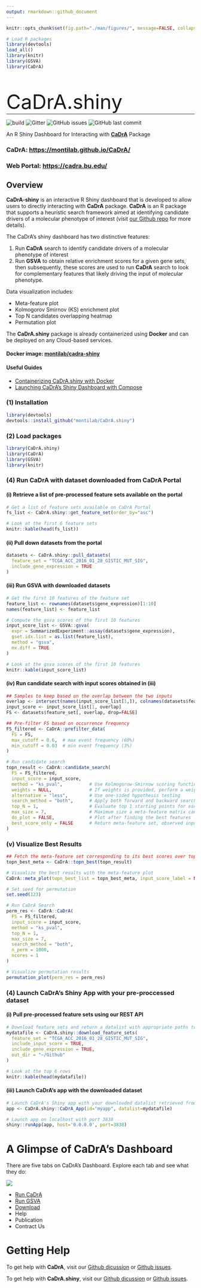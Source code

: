 ```yaml
---
output: rmarkdown::github_document
---
```


<!-- README.md is generated from README.Rmd. Please edit this file -->

```r
knitr::opts_chunk$set(fig.path="./man/figures/", message=FALSE, collapse=FALSE, comment="")

# Load R packages
library(devtools)
load_all()
library(knitr)
library(GSVA)
library(CaDrA)
```

<p style="font-size: 40pt; front-weight: bold; padding-bottom: 0px; margin-bottom: 0;">CaDrA.shiny</p>

<hr style="padding-top: 0; margin-top: 0;">

![build](https://github.com/montilab/cadra/workflows/rcmdcheck/badge.svg)
![Gitter](https://img.shields.io/gitter/room/montilab/cadra.shiny)
![GitHub issues](https://img.shields.io/github/issues/montilab/cadra.shiny)
![GitHub last commit](https://img.shields.io/github/last-commit/montilab/cadra.shiny)

An R Shiny Dashboard for Interacting with **[CaDrA](https://montilab.github.io/CaDrA/)** Package 

### **CaDrA: [https://montilab.github.io/CaDrA/](https://montilab.github.io/CaDrA/)**

### **Web Portal: [https://cadra.bu.edu/](https://cadra.bu.edu/)**

## Overview

**CaDrA-shiny** is an interactive R Shiny dashboard that is developed to allow users to directly interacting with **CaDrA** package. **CaDrA** is an R package that supports a heuristic search framework aimed at identifying candidate drivers of a molecular phenotype of interest (visit [our Github repo](https://github.com/montilab/CaDrA) for more details). 

The CaDrA's shiny dashboard has two distinctive features:

1. Run **CaDrA** search to identify candidate drivers of a molecular phenotype of interest
2. Run **GSVA** to obtain relative enrichment scores for a given gene sets, then subsequently, these scores are used to run **CaDrA** search to look for complementary features that likely driving the input of molecular phenotype. 

Data visualization includes:

- Meta-feature plot 
- Kolmogorov Smirnov (KS) enrichment plot
- Top N candidates overlapping heatmap
- Permutation plot 

The **CaDrA.shiny** package is already containerized using **Docker** and can be deployed on any Cloud-based services.

#### **Docker image: [montilab/cadra-shiny](https://hub.docker.com/r/montilab/cadra-shiny)**

####  Useful Guides

- <a href="articles/docker.html" target="_blank">Containerizing CaDrA.shiny with Docker</a>
- <a href="articles/docker-compose.html" target="_blank">Launching CaDrA's Shiny Dashboard with Compose</a>

### (1) Installation

```r
library(devtools)
devtools::install_github("montilab/CaDrA.shiny")
```

### (2) Load packages

```r
library(CaDrA.shiny)
library(CaDrA)
library(GSVA)
library(knitr)
```

### (4) Run CaDrA with dataset downloaded from CaDrA Portal

#### (i) Retrieve a list of pre-processed feature sets available on the portal

```r
# Get a list of feature sets available on CaDrA Portal
fs_list <- CaDrA.shiny::get_feature_set(order_by="asc")
```

```r
# Look at the first 6 feature sets
knitr::kable(head(fs_list))
```

#### (ii) Pull down datasets from the portal

```r
datasets <- CaDrA.shiny::pull_datasets(
  feature_set = "TCGA_ACC_2016_01_28_GISTIC_MUT_SIG",
  include_gene_expression = TRUE
)
```

#### (iii) Run GSVA with downloaded datasets

```r

# Get the first 10 features of the feature set
feature_list <- rownames(datasets$gene_expression)[1:10]
names(feature_list) <- feature_list

# Compute the gsva scores of the first 10 features
input_score_list <- GSVA::gsva(
  expr = SummarizedExperiment::assay(datasets$gene_expression), 
  gset.idx.list = as.list(feature_list),
  method = "gsva",
  mx.diff = TRUE
)

```

```r
# Look at the gsva scores of the first 10 features
knitr::kable(input_score_list)
```

#### (iv) Run candidate search with input scores obtained in (iii)

```r

## Samples to keep based on the overlap between the two inputs
overlap <- intersect(names(input_score_list[1,]), colnames(datasets$feature_set))
input_score <- input_score_list[1, overlap]
FS <- datasets$feature_set[, overlap, drop=FALSE]

## Pre-filter FS based on occurrence frequency
FS_filtered <- CaDrA::prefilter_data(
  FS = FS,
  max_cutoff = 0.6,  # max event frequency (60%)
  min_cutoff = 0.03  # min event frequency (3%)
)  

# Run candidate search
topn_result <- CaDrA::candidate_search(
  FS = FS_filtered,
  input_score = input_score,
  method = "ks_pval",          # Use Kolmogorow-Smirnow scoring function 
  weights = NULL,              # If weights is provided, perform a weighted-KS test
  alternative = "less",        # Use one-sided hypothesis testing
  search_method = "both",      # Apply both forward and backward search
  top_N = 1,                   # Evaluate top 1 starting points for each search
  max_size = 7,                # Maximum size a meta-feature matrix can extend to
  do_plot = FALSE,             # Plot after finding the best features
  best_score_only = FALSE      # Return meta-feature set, observed input scores and calculated best score
)

```

### (v) Visualize Best Results

```r

## Fetch the meta-feature set corresponding to its best scores over top N features searches
topn_best_meta <- CaDrA::topn_best(topn_result)

# Visualize the best results with the meta-feature plot
CaDrA::meta_plot(topn_best_list = topn_best_meta, input_score_label = NULL)

```

```r

# Set seed for permutation
set.seed(123)

# Run CaDrA Search
perm_res <- CaDrA::CaDrA(
  FS = FS_filtered, 
  input_score = input_score, 
  method = "ks_pval",
  top_N = 1,
  max_size = 7,
  search_method = "both",     
  n_perm = 1000,
  ncores = 1
)

# Visualize permutation results
permutation_plot(perm_res = perm_res)

```

### (4) Launch CaDrA's Shiny App with your pre-proccessed dataset

#### (i) Pull pre-processed feature sets using our REST API

```r

# Download feature sets and return a datalist with appropriate paths to dataset
mydatafile <- CaDrA.shiny::download_feature_sets(
  feature_set = "TCGA_ACC_2016_01_28_GISTIC_MUT_SIG",
  include_input_score = TRUE,
  include_gene_expression = TRUE,
  out_dir = "~/Github"
)

```

```r
# Look at the top 6 rows
knitr::kable(head(mydatafile))
```

#### (iii) Launch CaDrA's app with the downloaded dataset

```r
# Launch CaDrA's Shiny app with your downloaded datalist retrieved from (ii)
app <- CaDrA.shiny::CaDrA_App(id="myapp", datalist=mydatafile)

# Launch app on localhost with port 3838
shiny::runApp(app, host='0.0.0.0', port=3838)
```

# A Glimpse of CaDrA's Dashboard

There are five tabs on CaDrA's Dashboard. Explore each tab and see what they do:

![](man/figures/tabs.png)

- <a href="articles/run-cadra-tab.html" target="_blank">Run CaDrA</a>
- <a href="articles/run-gsva-tab.html" target="_blank">Run GSVA</a>
- <a href="articles/api.html" target="_blank">Download</a>
- Help
- Publication
- Contract Us

# Getting Help

To get help with **CaDrA**, visit our [Github dicussion](https://github.com/montilab/CaDrA/discussions) or [Github issues](https://github.com/montilab/CaDrA/issues).

To get help with **CaDrA.shiny**, visit our [Github dicussion](https://github.com/montilab/CaDrA.shiny/discussions) or [Github issues](https://github.com/montilab/CaDrA.shiny/issues).


